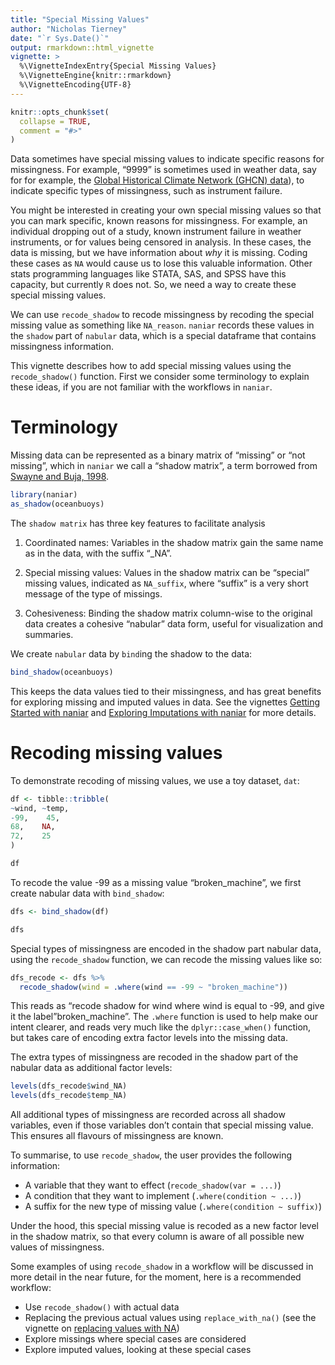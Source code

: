 ```yaml
---
title: "Special Missing Values"
author: "Nicholas Tierney"
date: "`r Sys.Date()`"
output: rmarkdown::html_vignette
vignette: >
  %\VignetteIndexEntry{Special Missing Values}
  %\VignetteEngine{knitr::rmarkdown}
  %\VignetteEncoding{UTF-8}
---
```


```r
knitr::opts_chunk$set(
  collapse = TRUE,
  comment = "#>"
)
```

Data sometimes have special missing values to indicate specific reasons for missingness. For example, "9999" is sometimes used in weather data, say for for example, the [Global Historical Climate Network (GHCN) data](https://www.ncdc.noaa.gov/ghcn-daily-description)), to indicate specific types of missingness, such as instrument failure.

You might be interested in creating your own special missing values so that you can mark specific, known reasons for missingness. For example, an individual dropping out of a study, known instrument failure in weather instruments, or for values being censored in analysis. In these cases, the data is missing, but we have information about _why_ it is missing. Coding these cases as `NA` would cause us to lose this valuable information. Other stats programming languages like STATA, SAS, and SPSS have this capacity, but currently `R` does not. So, we need a way to create these special missing values.

We can use `recode_shadow` to recode missingness by recoding the special missing value as something like `NA_reason`. `naniar` records these values in the `shadow` part of `nabular` data, which is a special dataframe that contains missingness information. 

This vignette describes how to add special missing values using the
`recode_shadow()` function. First we consider some terminology to explain these ideas, if you are not familiar with the workflows in `naniar`.

# Terminology

Missing data can be represented as a binary matrix of "missing" or "not missing", which in `naniar` we call a "shadow matrix", a term borrowed from [Swayne and Buja, 1998](https://www.researchgate.net/publication/2758672_Missing_Data_in_Interactive_High-Dimensional_Data_Visualization).

```r
library(naniar)
as_shadow(oceanbuoys)
```

The `shadow matrix` has three key features to facilitate analysis

1. Coordinated names: Variables in the shadow matrix gain the same name as in the data, with the suffix "_NA".

2. Special missing values: Values in the shadow matrix can be "special" missing values, indicated as `NA_suffix`, where "suffix" is a very short message of the type of missings.

3. Cohesiveness: Binding the shadow matrix column-wise to the original data creates a cohesive "nabular" data form, useful for visualization and summaries.

We create `nabular` data by `bind`ing the shadow to the data:

```r
bind_shadow(oceanbuoys)
```

This keeps the data values tied to their missingness, and has great benefits for exploring missing and imputed values in data. See the vignettes [Getting Started with naniar](http://naniar.njtierney.com/articles/getting-started-w-naniar.html) and [Exploring Imputations with naniar](http://naniar.njtierney.com/exploring-imputed-values.html) for more details.

# Recoding missing values

To demonstrate recoding of missing values, we use a toy dataset, `dat`:

```r
df <- tibble::tribble(
~wind, ~temp,
-99,    45,
68,    NA,
72,    25
)

df
```

To recode the value -99 as a missing value "broken_machine", we first create nabular data with `bind_shadow`:

```r

dfs <- bind_shadow(df)

dfs
```

Special types of missingness are encoded in the shadow part nabular data, using the `recode_shadow` function, we can recode the missing values like so:

```r
dfs_recode <- dfs %>% 
  recode_shadow(wind = .where(wind == -99 ~ "broken_machine"))
```

This reads as "recode shadow for wind where wind is equal to -99, and give it the label "broken_machine". The `.where` function is used to help make our intent clearer, and reads very much like the `dplyr::case_when()` function, but takes care of encoding extra factor levels into the missing data.

The extra types of missingness are recoded in the shadow part of the nabular data as additional factor levels:

```r
levels(dfs_recode$wind_NA)
levels(dfs_recode$temp_NA)
```

All additional types of missingness are recorded across all shadow variables, even if those variables don't contain that special missing value. This ensures all flavours of missingness are known.

To summarise, to use `recode_shadow`, the user provides the following information:

* A variable that they want to effect (`recode_shadow(var = ...)`)
* A condition that they want to implement (`.where(condition ~ ...)`)
* A suffix for the new type of missing value (`.where(condition ~ suffix)`)

Under the hood, this special missing value is recoded as a new factor level in the shadow matrix, so that every column is aware of all possible new values of missingness.

Some examples of using `recode_shadow` in a workflow will be discussed in more detail in the near future, for the moment, here is a recommended workflow:

* Use `recode_shadow()` with actual data
* Replacing the previous actual values using `replace_with_na()` (see the vignette on [replacing values with NA](http://naniar.njtierney.com/articles/replace-with-na.html))
* Explore missings where special cases are considered
* Explore imputed values, looking at these special cases
